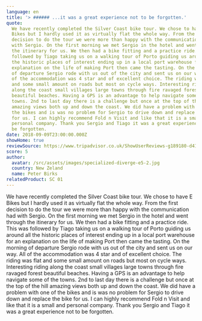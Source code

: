 ```yaml
---
language: en
title: '> ###### ...it was a great experience not to be forgotten.'
quote:
  We have recently completed the Silver Coast bike tour. We chose to have E
  Bikes but I hardly used it as virtually flat the whole way. From the first
  decision to do the tour we were more than happy with the communication had
  with Sergio. On the first morning we met Sergio in the hotel and went through
  the itinerary for us. We then had a bike fitting and a practice ride. This was
  followed by Tiago taking us on a walking tour of Porto guiding us around all
  the historic places of interest ending up in a local port warehouse for an
  explanation on the life of making Port then came the tasting. On the morning
  of departure Sergio rode with us out of the city and sent us on our way. All
  of the accommodation was 4 star and of excellent choice. The riding was flat
  and some small amount on roads but most on cycle ways. Interesting riding
  along the coast small villages large towns through fire ravaged forest
  beautiful beaches. Having a GPS is an advantage to help navigate some of the
  towns. 2nd to last day there is a challenge but once at the top of the hill
  amazing views both up and down the coast. We did have a problem with one of
  the bikes and is was no problem for Sergio to drive down and replace the bike
  for us. I can highly recommend Fold n Visit and like that it is a small and
  personal company. Thank you Sergio and Tiago it was a great experience not to
  be forgotten.
date: 2018-09-09T23:00:00.000Z
showHome: true
reviewSource: https://www.tripadvisor.co.uk/ShowUserReviews-g189180-d4105907-r617840008-Top_Bike_tours_Portugal-Porto_Porto_District_Northern_Portugal.html
score: 5
author:
  avatar: /src/assets/images/specialized-diverge-e5-2.jpg
  country: New Zeland
  name: Peter Birks
relatedProduct: SC 01
---
```


We have recently completed the Silver Coast bike tour. We chose to have E Bikes
but I hardly used it as virtually flat the whole way. From the first decision to
do the tour we were more than happy with the communication had with Sergio. On
the first morning we met Sergio in the hotel and went through the itinerary for
us. We then had a bike fitting and a practice ride. This was followed by Tiago
taking us on a walking tour of Porto guiding us around all the historic places
of interest ending up in a local port warehouse for an explanation on the life
of making Port then came the tasting. On the morning of departure Sergio rode
with us out of the city and sent us on our way. All of the accommodation was 4
star and of excellent choice. The riding was flat and some small amount on roads
but most on cycle ways. Interesting riding along the coast small villages large
towns through fire ravaged forest beautiful beaches. Having a GPS is an
advantage to help navigate some of the towns. 2nd to last day there is a
challenge but once at the top of the hill amazing views both up and down the
coast. We did have a problem with one of the bikes and is was no problem for
Sergio to drive down and replace the bike for us. I can highly recommend Fold n
Visit and like that it is a small and personal company. Thank you Sergio and
Tiago it was a great experience not to be forgotten.
